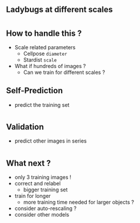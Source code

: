 ## Ladybugs at different scales

# {background-image="./ladybug-scale-1.png"}
# {background-image="./ladybug-scale-2.png"}
# {background-image="./ladybug-scale-3.png"}

## How to handle this ? 

* Scale related parameters 
    * Cellpose ```diameter```
    * Stardist ```scale```
* What if hundreds of images ? 
    * Can we train for different scales ? 

## Self-Prediction 

* predict the training set

# {background-image="./ladybug-scale-prediction-1.png"}
# {background-image="./ladybug-scale-prediction-2.png"}
# {background-image="./ladybug-scale-prediction-3.png"}

## Validation

* predict other images in series

# {background-image="./ladybug-scale-validation-1.png"}
# {background-image="./ladybug-scale-validation-2.png"}
# {background-image="./ladybug-scale-validation-3.png"}
# {background-image="./ladybug-scale-validation-4.png"}
# {background-image="./ladybug-scale-validation-5.png"}

## What next ? 

* only 3 training images !
* correct and relabel
    * bigger training set
* train for longer
    * more training time needed for larger objects ? 
* consider auto-rescaling ? 
* consider other models






